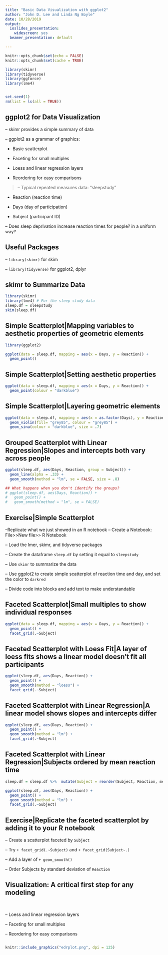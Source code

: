 ```yaml
---
title: "Basic Data Visualization with ggplot2"
author: "John D. Lee and Linda Ng Boyle"
date: 10/28/2019
output:
  ioslides_presentation:
    widescreen: yes
  beamer_presentation: default

---
```


<style>
.forceBreak { -webkit-column-break-after: always; break-after: column; column-width: 500px }

</style>

```r
knitr::opts_chunk$set(echo = FALSE)
knitr::opts_chunk$set(cache = TRUE)

library(skimr)
library(tidyverse)
library(ggforce)
library(lme4)


set.seed(1)
rm(list = ls(all = TRUE))
```


## ggplot2 for Data Visualization{.build .smaller}

-- skimr provides a simple summary of data

-- ggplot2 as a grammar of graphics: 

  - Basic scatterplot
  
  - Faceting for small multiples
  
  - Loess and linear regression layers
  
  - Reordering for easy comparisons
  

> -- Typical repeated measures data: "sleepstudy"

  - Reaction (reaction time)
  
  - Days (day of participation)
  
  - Subject (participant ID)
  
-- Does sleep deprivation increase reaction times for people? in a uniform way?


## Useful Packages

-- ``library(skimr)`` for skim 

-- ``library(tidyverse)`` for ggplot2, dplyr


## skimr to Summarize Data{.smaller}

```r
library(skimr)
library(lme4) # For the sleep study data
sleep.df = sleepstudy
skim(sleep.df)
```

## Simple Scatterplot|Mapping variables to aesthetic properties of geometric elements{.smaller}
```r
library(ggplot2)

ggplot(data = sleep.df, mapping = aes(x = Days, y = Reaction)) + 
  geom_point()
```


## Simple Scatterplot|Setting aesthetic properties{.smaller}
```r

ggplot(data = sleep.df, mapping = aes(x = Days, y = Reaction)) + 
  geom_point(colour = "darkblue") 
```

## Simple Scatterplot|Layering geometric elements{.smaller}
```r

ggplot(data = sleep.df, mapping = aes(x = as.factor(Days), y = Reaction)) + 
  geom_violin(fill= "grey85", colour = "grey85") +
  geom_sina(colour = "darkblue", size = .7)
```


## Grouped Scatterplot with Linear Regression|Slopes and intercepts both vary across people{.smaller}
```r

ggplot(sleep.df, aes(Days, Reaction, group = Subject)) + 
  geom_line(alpha = .33) +
  geom_smooth(method = "lm", se = FALSE, size = .8)

## What happens when you don't identify the groups?
# ggplot(sleep.df, aes(Days, Reaction)) + 
#   geom_point() +
#   geom_smooth(method = "lm", se = FALSE)
```


## Exercise|Simple Scatterplot 
--Replicate what we just showed in an R notebook
-- Create a Notebook: File>>New file>> R Notebook

-- Load the lmer, skimr, and tidyverse packages

-- Create the dataframe ``sleep.df`` by setting it equal to ``sleepstudy``

-- Use ``skimr`` to summarize the data

-- Use ggplot2 to create simple scatterplot of reaction time and day, and set the color to ``darkred``

-- Divide code into blocks and add text to make understandable


## Faceted Scatterplot|Small multiples to show individual responses{.smaller}
```r

ggplot(data = sleep.df, mapping = aes(x = Days, y = Reaction)) + 
  geom_point() +
  facet_grid(.~Subject)

```




## Faceted Scatterplot with Loess Fit|A layer of loess fits shows a linear model doesn't fit all participants{.smaller}
```r

ggplot(sleep.df, aes(Days, Reaction)) + 
  geom_point() +
  geom_smooth(method = "loess") +
  facet_grid(.~Subject)
```

## Faceted Scatterplot with Linear Regression|A linear model shows slopes and intercepts differ{.smaller}
```r

ggplot(sleep.df, aes(Days, Reaction)) + 
  geom_point() +
  geom_smooth(method = "lm") +
  facet_grid(.~Subject)
```

## Faceted Scatterplot with Linear Regression|Subjects ordered by mean reaction time{.smaller}
```r

sleep.df = sleep.df %>%  mutate(Subject = reorder(Subject, Reaction, mean))

ggplot(sleep.df, aes(Days, Reaction)) + 
  geom_point() +
  geom_smooth(method = "lm") +
  facet_grid(.~Subject)
```


## Exercise|Replicate the faceted scatterplot by adding it to your R notebook

-- Create a scatterplot faceted by ``Subject`` 

-- Try ``+ facet_grid(.~Subject)`` and ``+ facet_grid(Subject~.)``

-- Add a layer of ``+ geom_smooth()``

-- Order Subjects by standard deviation of ``Reaction``





## Visualization: A critical first step for any modeling{.columns-2}

<br />

-- Loess and linear regression layers

-- Faceting for small multiples

-- Reordering for easy comparisons


<p class="forceBreak"></p>
```r

knitr::include_graphics("edrplot.png", dpi = 125)

```

